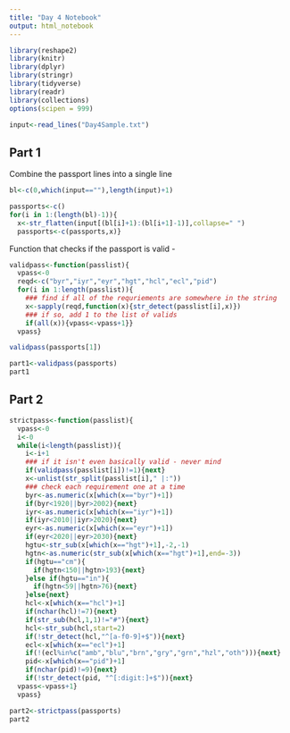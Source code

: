 ```yaml
---
title: "Day 4 Notebook"
output: html_notebook
---
```


```r
library(reshape2)
library(knitr)
library(dplyr)
library(stringr)
library(tidyverse)
library(readr)
library(collections)
options(scipen = 999)
```

```r
input<-read_lines("Day4Sample.txt")
```

## Part 1
Combine the passport lines into a single line

```r
bl<-c(0,which(input==""),length(input)+1)

passports<-c()
for(i in 1:(length(bl)-1)){
  x<-str_flatten(input[(bl[i]+1):(bl[i+1]-1)],collapse=" ")
  passports<-c(passports,x)}
```

Function that checks if the passport is valid - 

```r
validpass<-function(passlist){
  vpass<-0
  reqd<-c("byr","iyr","eyr","hgt","hcl","ecl","pid")
  for(i in 1:length(passlist)){
    ### find if all of the requriements are somewhere in the string
    x<-sapply(reqd,function(x){str_detect(passlist[i],x)})
    ### if so, add 1 to the list of valids
    if(all(x)){vpass<-vpass+1}}
  vpass}
```

```r
validpass(passports[1])
```



```r
part1<-validpass(passports)
part1
```
## Part 2

```r
strictpass<-function(passlist){
  vpass<-0
  i<-0
  while(i<length(passlist)){
    i<-i+1
    ### if it isn't even basically valid - never mind
    if(validpass(passlist[i])!=1){next}
    x<-unlist(str_split(passlist[i]," |:"))
    ### check each requirement one at a time
    byr<-as.numeric(x[which(x=="byr")+1])
    if(byr<1920||byr>2002){next}
    iyr<-as.numeric(x[which(x=="iyr")+1])
    if(iyr<2010||iyr>2020){next}
    eyr<-as.numeric(x[which(x=="eyr")+1])
    if(eyr<2020||eyr>2030){next}
    hgtu<-str_sub(x[which(x=="hgt")+1],-2,-1)
    hgtn<-as.numeric(str_sub(x[which(x=="hgt")+1],end=-3))
    if(hgtu=="cm"){
      if(hgtn<150||hgtn>193){next}
    }else if(hgtu=="in"){
      if(hgtn<59||hgtn>76){next}
    }else{next}
    hcl<-x[which(x=="hcl")+1]
    if(nchar(hcl)!=7){next}
    if(str_sub(hcl,1,1)!="#"){next}
    hcl<-str_sub(hcl,start=2)
    if(!str_detect(hcl,"^[a-f0-9]+$")){next}
    ecl<-x[which(x=="ecl")+1]
    if(!(ecl%in%c("amb","blu","brn","gry","grn","hzl","oth"))){next}
    pid<-x[which(x=="pid")+1]
    if(nchar(pid)!=9){next}
    if(!str_detect(pid, "^[:digit:]+$")){next}
  vpass<-vpass+1}
  vpass}

```

```r
part2<-strictpass(passports)
part2
```

